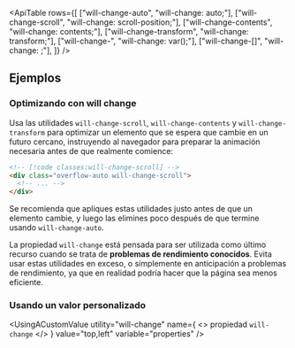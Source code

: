 

<ApiTable
  rows={[
    ["will-change-auto", "will-change: auto;"],
    ["will-change-scroll", "will-change: scroll-position;"],
    ["will-change-contents", "will-change: contents;"],
    ["will-change-transform", "will-change: transform;"],
    ["will-change-<custom-property>", "will-change: var(<custom-property>);"],
    ["will-change-[<value>]", "will-change: <value>;"],
  ]}
/>

## Ejemplos

### Optimizando con will change

Usa las utilidades `will-change-scroll`, `will-change-contents` y `will-change-transform` para optimizar un elemento que se espera que cambie en un futuro cercano, instruyendo al navegador para preparar la animación necesaria antes de que realmente comience:

```html
<!-- [!code classes:will-change-scroll] -->
<div class="overflow-auto will-change-scroll">
  <!-- ... -->
</div>
```

Se recomienda que apliques estas utilidades justo antes de que un elemento cambie, y luego las elimines poco después de que termine usando `will-change-auto`.

La propiedad `will-change` está pensada para ser utilizada como último recurso cuando se trata de **problemas de rendimiento conocidos**. Evita usar estas utilidades en exceso, o simplemente en anticipación a problemas de rendimiento, ya que en realidad podría hacer que la página sea menos eficiente.

### Usando un valor personalizado

<UsingACustomValue
  utility="will-change"
  name={
    <>
      propiedad <code>will-change</code>
    </>
  }
  value="top,left"
  variable="properties"
/>
